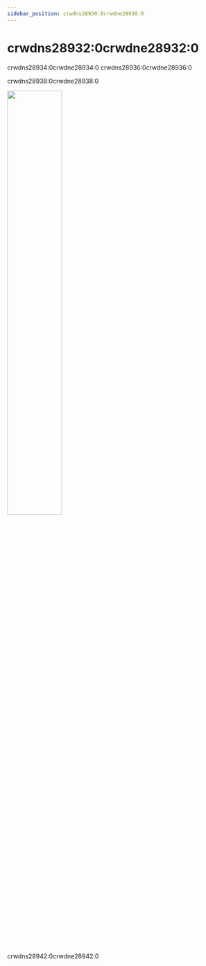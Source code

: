 ```yaml
---
sidebar_position: crwdns28930:0crwdne28930:0
---
```


# crwdns28932:0crwdne28932:0

crwdns28934:0crwdne28934:0 crwdns28936:0crwdne28936:0

crwdns28938:0crwdne28938:0

<div class="text--center">
  <img
    src=crwdns36818:0crwdne36818:0
    width="50%"
    class="screenshot"
  />
</div>

<br />

crwdns28942:0crwdne28942:0
